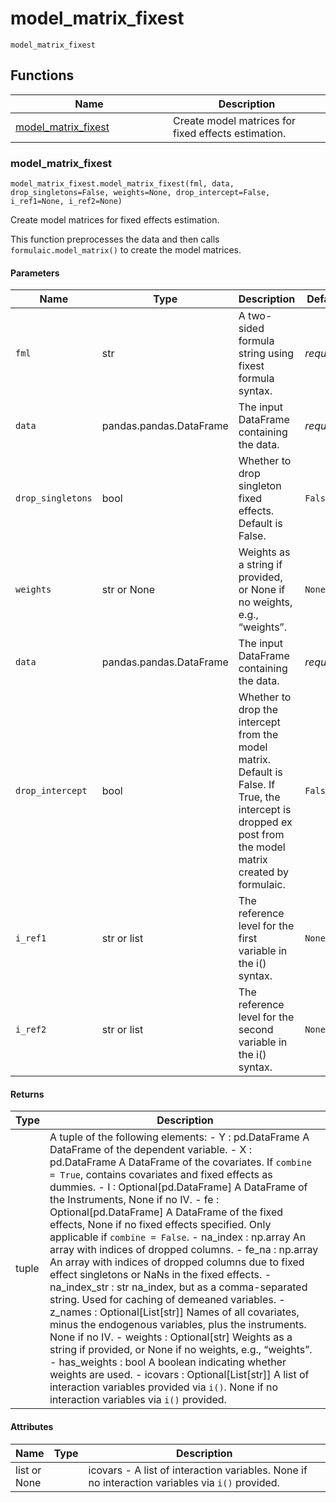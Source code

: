 # model_matrix_fixest { #pyfixest.model_matrix_fixest }

`model_matrix_fixest`



## Functions

| Name | Description |
| --- | --- |
| [model_matrix_fixest](#pyfixest.model_matrix_fixest.model_matrix_fixest) | Create model matrices for fixed effects estimation. |

### model_matrix_fixest { #pyfixest.model_matrix_fixest.model_matrix_fixest }

`model_matrix_fixest.model_matrix_fixest(fml, data, drop_singletons=False, weights=None, drop_intercept=False, i_ref1=None, i_ref2=None)`

Create model matrices for fixed effects estimation.

This function preprocesses the data and then calls `formulaic.model_matrix()`
to create the model matrices.

#### Parameters

| Name              | Type                    | Description                                                                                                                                                  | Default    |
|-------------------|-------------------------|--------------------------------------------------------------------------------------------------------------------------------------------------------------|------------|
| `fml`             | str                     | A two-sided formula string using fixest formula syntax.                                                                                                      | _required_ |
| `data`            | pandas.pandas.DataFrame | The input DataFrame containing the data.                                                                                                                     | _required_ |
| `drop_singletons` | bool                    | Whether to drop singleton fixed effects. Default is False.                                                                                                   | `False`    |
| `weights`         | str or None             | Weights as a string if provided, or None if no weights, e.g., "weights".                                                                                     | `None`     |
| `data`            | pandas.pandas.DataFrame | The input DataFrame containing the data.                                                                                                                     | _required_ |
| `drop_intercept`  | bool                    | Whether to drop the intercept from the model matrix. Default is False. If True, the intercept is dropped ex post from the model matrix created by formulaic. | `False`    |
| `i_ref1`          | str or list             | The reference level for the first variable in the i() syntax.                                                                                                | `None`     |
| `i_ref2`          | str or list             | The reference level for the second variable in the i() syntax.                                                                                               | `None`     |

#### Returns

| Type   | Description                                                                                                                                                                                                                                                                                                                                                                                                                                                                                                                                                                                                                                                                                                                                                                                                                                                                                                                                                                                                                                                                                                                                                                                                                            |
|--------|----------------------------------------------------------------------------------------------------------------------------------------------------------------------------------------------------------------------------------------------------------------------------------------------------------------------------------------------------------------------------------------------------------------------------------------------------------------------------------------------------------------------------------------------------------------------------------------------------------------------------------------------------------------------------------------------------------------------------------------------------------------------------------------------------------------------------------------------------------------------------------------------------------------------------------------------------------------------------------------------------------------------------------------------------------------------------------------------------------------------------------------------------------------------------------------------------------------------------------------|
| tuple  | A tuple of the following elements: - Y : pd.DataFrame     A DataFrame of the dependent variable. - X : pd.DataFrame     A DataFrame of the covariates. If `combine = True`, contains covariates and fixed effects as dummies. - I : Optional[pd.DataFrame]     A DataFrame of the Instruments, None if no IV. - fe : Optional[pd.DataFrame]     A DataFrame of the fixed effects, None if no fixed effects specified. Only applicable if `combine = False`. - na_index : np.array     An array with indices of dropped columns. - fe_na : np.array     An array with indices of dropped columns due to fixed effect singletons or NaNs in the fixed effects. - na_index_str : str     na_index, but as a comma-separated string. Used for caching of demeaned variables. - z_names : Optional[List[str]]     Names of all covariates, minus the endogenous variables, plus the instruments. None if no IV. - weights : Optional[str]     Weights as a string if provided, or None if no weights, e.g., "weights". - has_weights : bool     A boolean indicating whether weights are used. - icovars : Optional[List[str]]     A list of interaction variables provided via `i()`. None if no interaction variables via `i()` provided. |

#### Attributes

| Name         | Type   | Description                                                                                     |
|--------------|--------|-------------------------------------------------------------------------------------------------|
| list or None |        | icovars - A list of interaction variables. None if no interaction variables via `i()` provided. |
